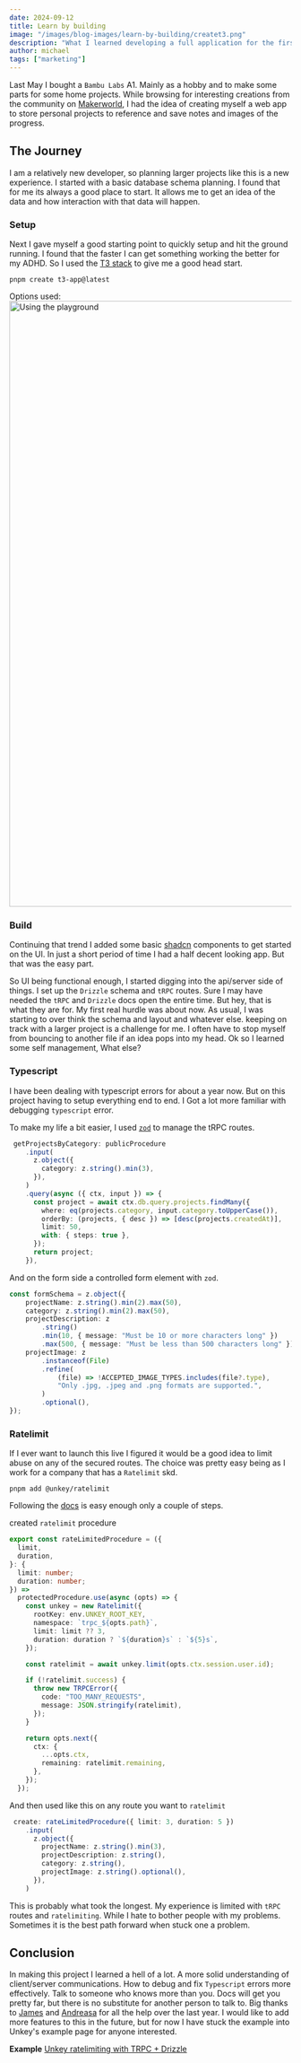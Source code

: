 ```yaml
---
date: 2024-09-12
title: Learn by building
image: "/images/blog-images/learn-by-building/createt3.png"
description: "What I learned developing a full application for the first time."
author: michael
tags: ["marketing"]
---
```





Last May I bought a `Bambu Labs` A1. Mainly as a hobby and to make some parts for some home projects. While browsing for interesting creations from the community on [Makerworld](https://makerworld.com/en), I had the idea of creating myself a web app to store personal projects to reference and save notes and images of the progress. 

## The Journey

I am a relatively new developer, so planning larger projects like this is a new experience. I started with a basic database schema planning. I found that for me its always a good place to start. It allows me to get an idea of the data and how interaction with that data will happen. 
### Setup

Next I gave myself a good starting point to quickly setup and hit the ground running. I found that the faster I can get something working the better for my ADHD.  So I used the [T3 stack](https://create.t3.gg/) to give me a good head start. 

```shell
pnpm create t3-app@latest
```

Options used: 
<Image src="/images/blog-images/learn-by-building/createt3.png" alt="Using the playground" width="1920" height="1080"/>


### Build
Continuing that trend I added some basic [shadcn](https://ui.shadcn.com/) components to get started on the UI.
In just a short period of time I had a half decent looking app. But that was the easy part. 

So UI being functional enough, I started digging into the api/server side of things. I set up the `Drizzle` schema and `tRPC` routes. Sure I may have needed the `tRPC` and `Drizzle` docs open the entire time. But hey, that is what they are for. 
My first real hurdle was about now.  As usual, I was starting to over think the schema and layout and whatever else.  keeping on track with a larger project is a challenge for me. I often have to stop myself from bouncing to another file if an idea pops into my head. 
Ok so I learned some self management,  What else? 
### Typescript
I have been dealing with typescript errors for about a year now. But on this project having to setup everything end to end. I Got a lot more familiar with debugging `typescript` error. 

To make my life a bit easier, I used [`zod`](https://zod.dev/) to manage the tRPC routes. 

```typescript
 getProjectsByCategory: publicProcedure
    .input(
      z.object({
        category: z.string().min(3),
      }),
    )
    .query(async ({ ctx, input }) => {
      const project = await ctx.db.query.projects.findMany({
        where: eq(projects.category, input.category.toUpperCase()),
        orderBy: (projects, { desc }) => [desc(projects.createdAt)],
        limit: 50,
        with: { steps: true },
      });
      return project;
    }),
```

And on the form side a controlled form element with `zod`. 

```typescript
const formSchema = z.object({
	projectName: z.string().min(2).max(50),
	category: z.string().min(2).max(50),
	projectDescription: z
		.string()
		.min(10, { message: "Must be 10 or more characters long" })
		.max(500, { message: "Must be less than 500 characters long" }),
	projectImage: z
		.instanceof(File)
		.refine(
			(file) => !ACCEPTED_IMAGE_TYPES.includes(file?.type),
			"Only .jpg, .jpeg and .png formats are supported.",
		)
		.optional(),
});
```

### Ratelimit
If I ever want to launch this live I figured it would be a good idea to limit abuse on any of the secured routes. The choice was pretty easy being as I work for a company that has a `Ratelimit` skd.

```shell
pnpm add @unkey/ratelimit

```

Following the [docs](https://www.unkey.com/docs/libraries/ts/ratelimit) is easy enough only a couple of steps. 

created `ratelimit` procedure

```typescript
export const rateLimitedProcedure = ({
  limit,
  duration,
}: {
  limit: number;
  duration: number;
}) =>
  protectedProcedure.use(async (opts) => {
    const unkey = new Ratelimit({
      rootKey: env.UNKEY_ROOT_KEY,
      namespace: `trpc_${opts.path}`,
      limit: limit ?? 3,
      duration: duration ? `${duration}s` : `${5}s`,
    });

    const ratelimit = await unkey.limit(opts.ctx.session.user.id);

    if (!ratelimit.success) {
      throw new TRPCError({
        code: "TOO_MANY_REQUESTS",
        message: JSON.stringify(ratelimit),
      });
    }

    return opts.next({
      ctx: {
        ...opts.ctx,
        remaining: ratelimit.remaining,
      },
    });
  });
```

And then used like this on any route you want to `ratelimit`

```typescript
 create: rateLimitedProcedure({ limit: 3, duration: 5 })
    .input(
      z.object({
        projectName: z.string().min(3),
        projectDescription: z.string(),
        category: z.string(),
        projectImage: z.string().optional(),
      }),
    )
```

This is probably what took the longest. My experience is limited with `tRPC` routes and `ratelimiting`. While I hate to bother people with my problems. Sometimes it is the best path forward when stuck one a problem. 

## Conclusion

In making this project I learned a hell of a lot. A more solid understanding of client/server communications. How to debug and fix `Typescript` errors more effectively. Talk to someone who knows more than you. Docs will get you pretty far, but there is no substitute for another person to talk to.  Big thanks to [James](https://x.com/james_r_perkins) and [Andreasa](https://x.com/chronark_) for all the help over the last year. I would like to add more features to this in the future, but for now I have stuck the example into Unkey's example page for anyone interested. 


**Example**
[Unkey ratelimiting with TRPC + Drizzle](https://www.unkey.com/templates/unkey-trpc-ratelimit)

